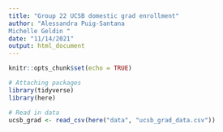 ```yaml
---
title: "Group 22 UCSB domestic grad enrollment"
author: "Alessandra Puig-Santana
Michelle Geldin "
date: "11/14/2021"
output: html_document
---
```


```r
knitr::opts_chunk$set(echo = TRUE)

# Attaching packages
library(tidyverse)
library(here)

```

```r
# Read in data
ucsb_grad <- read_csv(here("data", "ucsb_grad_data.csv"))
```

